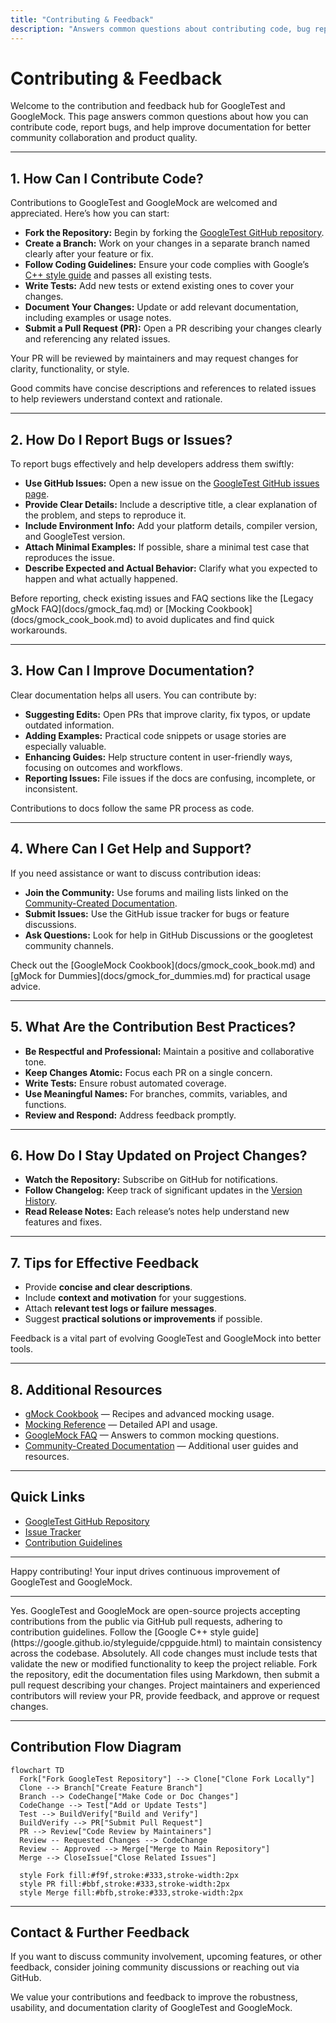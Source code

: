 ```yaml
---
title: "Contributing & Feedback"
description: "Answers common questions about contributing code, bug reports, and documentation improvements to GoogleTest and GoogleMock."
---
```


# Contributing & Feedback

Welcome to the contribution and feedback hub for GoogleTest and GoogleMock. This page answers common questions about how you can contribute code, report bugs, and help improve documentation for better community collaboration and product quality.

---

## 1. How Can I Contribute Code?

Contributions to GoogleTest and GoogleMock are welcomed and appreciated. Here’s how you can start:

- **Fork the Repository:** Begin by forking the [GoogleTest GitHub repository](https://github.com/google/googletest).
- **Create a Branch:** Work on your changes in a separate branch named clearly after your feature or fix.
- **Follow Coding Guidelines:** Ensure your code complies with Google’s [C++ style guide](https://google.github.io/styleguide/cppguide.html) and passes all existing tests.
- **Write Tests:** Add new tests or extend existing ones to cover your changes.
- **Document Your Changes:** Update or add relevant documentation, including examples or usage notes.
- **Submit a Pull Request (PR):** Open a PR describing your changes clearly and referencing any related issues.

Your PR will be reviewed by maintainers and may request changes for clarity, functionality, or style.

<Tip>
Good commits have concise descriptions and references to related issues to help reviewers understand context and rationale.
</Tip>

---

## 2. How Do I Report Bugs or Issues?

To report bugs effectively and help developers address them swiftly:

- **Use GitHub Issues:** Open a new issue on the [GoogleTest GitHub issues page](https://github.com/google/googletest/issues).
- **Provide Clear Details:** Include a descriptive title, a clear explanation of the problem, and steps to reproduce it.
- **Include Environment Info:** Add your platform details, compiler version, and GoogleTest version.
- **Attach Minimal Examples:** If possible, share a minimal test case that reproduces the issue.
- **Describe Expected and Actual Behavior:** Clarify what you expected to happen and what actually happened.

<Tip>
Before reporting, check existing issues and FAQ sections like the [Legacy gMock FAQ](docs/gmock_faq.md) or [Mocking Cookbook](docs/gmock_cook_book.md) to avoid duplicates and find quick workarounds.
</Tip>

---

## 3. How Can I Improve Documentation?

Clear documentation helps all users. You can contribute by:

- **Suggesting Edits:** Open PRs that improve clarity, fix typos, or update outdated information.
- **Adding Examples:** Practical code snippets or usage stories are especially valuable.
- **Enhancing Guides:** Help structure content in user-friendly ways, focusing on outcomes and workflows.
- **Reporting Issues:** File issues if the docs are confusing, incomplete, or inconsistent.

Contributions to docs follow the same PR process as code.

---

## 4. Where Can I Get Help and Support?

If you need assistance or want to discuss contribution ideas:

- **Join the Community:** Use forums and mailing lists linked on the [Community-Created Documentation](docs/community_created_documentation.md).
- **Submit Issues:** Use the GitHub issue tracker for bugs or feature discussions.
- **Ask Questions:** Look for help in GitHub Discussions or the googletest community channels.

<Tip>
Check out the [GoogleMock Cookbook](docs/gmock_cook_book.md) and [gMock for Dummies](docs/gmock_for_dummies.md) for practical usage advice.
</Tip>

---

## 5. What Are the Contribution Best Practices?

- **Be Respectful and Professional:** Maintain a positive and collaborative tone.
- **Keep Changes Atomic:** Focus each PR on a single concern.
- **Write Tests:** Ensure robust automated coverage.
- **Use Meaningful Names:** For branches, commits, variables, and functions.
- **Review and Respond:** Address feedback promptly.

---

## 6. How Do I Stay Updated on Project Changes?

- **Watch the Repository:** Subscribe on GitHub for notifications.
- **Follow Changelog:** Keep track of significant updates in the [Version History](changelog/version-history/releases-overview).
- **Read Release Notes:** Each release’s notes help understand new features and fixes.

---

## 7. Tips for Effective Feedback

- Provide **concise and clear descriptions**.
- Include **context and motivation** for your suggestions.
- Attach **relevant test logs or failure messages**.
- Suggest **practical solutions or improvements** if possible.

Feedback is a vital part of evolving GoogleTest and GoogleMock into better tools.

---

## 8. Additional Resources

- [gMock Cookbook](docs/gmock_cook_book.md) — Recipes and advanced mocking usage.
- [Mocking Reference](docs/reference/mocking.md) — Detailed API and usage.
- [GoogleMock FAQ](docs/gmock_faq.md) — Answers to common mocking questions.
- [Community-Created Documentation](docs/community_created_documentation.md) — Additional user guides and resources.

---

## Quick Links

- [GoogleTest GitHub Repository](https://github.com/google/googletest)
- [Issue Tracker](https://github.com/google/googletest/issues)
- [Contribution Guidelines](https://github.com/google/googletest/blob/main/CONTRIBUTING.md)

---

Happy contributing! Your input drives continuous improvement of GoogleTest and GoogleMock.

---

<AccordionGroup title="Frequently Asked Contribution Questions">
<Accordion title="Can I contribute code from outside Google?">
Yes. GoogleTest and GoogleMock are open-source projects accepting contributions from the public via GitHub pull requests, adhering to contribution guidelines.
</Accordion>
<Accordion title="What code style should I follow?">
Follow the [Google C++ style guide](https://google.github.io/styleguide/cppguide.html) to maintain consistency across the codebase.
</Accordion>
<Accordion title="Do I have to write tests for my changes?">
Absolutely. All code changes must include tests that validate the new or modified functionality to keep the project reliable.
</Accordion>
<Accordion title="How can I suggest documentation improvements?">
Fork the repository, edit the documentation files using Markdown, then submit a pull request describing your changes.
</Accordion>
<Accordion title="Who reviews my pull requests?">
Project maintainers and experienced contributors will review your PR, provide feedback, and approve or request changes.
</Accordion>
</AccordionGroup>

---

## Contribution Flow Diagram

```mermaid
flowchart TD
  Fork["Fork GoogleTest Repository"] --> Clone["Clone Fork Locally"]
  Clone --> Branch["Create Feature Branch"]
  Branch --> CodeChange["Make Code or Doc Changes"]
  CodeChange --> Test["Add or Update Tests"]
  Test --> BuildVerify["Build and Verify"]
  BuildVerify --> PR["Submit Pull Request"]
  PR --> Review["Code Review by Maintainers"]
  Review -- Requested Changes --> CodeChange
  Review -- Approved --> Merge["Merge to Main Repository"]
  Merge --> CloseIssue["Close Related Issues"]

  style Fork fill:#f9f,stroke:#333,stroke-width:2px
  style PR fill:#bbf,stroke:#333,stroke-width:2px
  style Merge fill:#bfb,stroke:#333,stroke-width:2px
```

---

## Contact & Further Feedback

If you want to discuss community involvement, upcoming features, or other feedback, consider joining community discussions or reaching out via GitHub.

We value your contributions and feedback to improve the robustness, usability, and documentation clarity of GoogleTest and GoogleMock.
